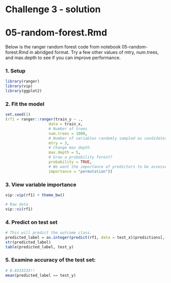 # Challenge 3 - solution
# 05-random-forest.Rmd

Below is the ranger random forest code from notebook 05-random-forest.Rmd in abridged format. Try a few other values of mtry, num.trees, and max.depth to see if you can improve performance. 

### 1. Setup

```r
library(ranger)
library(vip)
library(ggplot2)
```

### 2. Fit the model

```r
set.seed(1)
(rf1 = ranger::ranger(train_y ~ ., 
                   data = train_x, 
                   # Number of trees
                   num.trees = 1000, 
                   # Number of variables randomly sampled as candidates at each split.
                   mtry = 3, 
                   # Change max depth 
                   max.depth = 5, 
                   # Grow a probability forest?
                   probability = TRUE,
                   # We want the importance of predictors to be assessed.
                   importance = "permutation"))
```

### 3. View variable importance

```r
vip::vip(rf1) + theme_bw()

# Raw data
vip::vi(rf1)
```

### 4. Predict on test set

```r
# This will predict the outcome class.
predicted_label = as.integer(predict(rf1, data = test_x)$predictions[, 1] > 0.5)
str(predicted_label)
table(predicted_label, test_y)
```

### 5. Examine accuracy of the test set:
```r
# 0.8333333!!
mean(predicted_label == test_y) 
```
